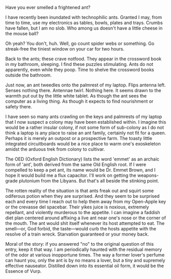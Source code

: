 Have you ever smelled a frightened ant?

I have recently been inundated with technophilic ants.  Granted I may, from time to time, use my electronics as tables, bowls, plates and trays.  Crumbs have fallen, but I am no slob.  Who among us doesn't have a little cheese in the mouse ball?

Oh yeah? You don't, huh. Well, go count spider webs or something.  Go streak-free the tiniest window on your car for two hours.

Back to the ants; these crave notfood.  They appear in the crossword book in my bathroom, sleeping. I find these puzzles stimulating.  Ants do not apparently, even while they poop. Time to shelve the crossword books outside the bathroom.

Just now, an ant tweedles onto the palmrest of my laptop. Flips antenna left. Senses nothing there. Antennae twirl. Nothing here.  It seems drawn to the warmth put out by the little white tablet.  As though the ant sees the computer as a living thing.  As though it expects to find nourishment or safety there.

I have seen so many ants crawling on the keys and palmrests of my laptop that I now suspect a colony may have been established within.  I imagine this would be a rather insular colony, if not some form of sub-colony as I do not think a laptop is any place to raise an ant family, certainly not fit for a queen.  Perhaps it is merely an outpost or a prospective farm.  The toasty little integrated circuitboards would be a nice place to warm one's exoskeleton amidst the arduous trek from colony to cultivar.

The OED (Oxford English Dictionary) lists the word 'emmet' as an archaic form of 'ant', both derived from the same Old English root.  If I were compelled to keep a pet ant, its name would be Dr. Emmet Brown, and I hope it would build me a flux capacitor.  I'll work on getting the weapons-grade plutonium from the Libyans.  But that's all beside the stinking point.

The rotten reality of the situation is that ants freak out and squirt some odiferous potion when they are surprised.  And they seem to be surprised each and every time I reach out to help them away from my Open-Apple key or the crevasse del spacebar.  Their yikes juice is noxious, extremely repellant, and violently murderous to the appetite.  I can imagine a faddish diet plan centered around affixing a live ant near one's nose or the corner of the mouth.  The ant would shit itself whenever its host attempted to eat.  The smell—or, God forbid, the taste—would curb the hosts appetite with the resolve of a train wreck.  Starvation guaranteed or your money back.

Moral of the story: if you answered "no" to the original question of this entry, keep it that way.  I am periodically haunted with the residual memory of the odor at various inopportune times.  The way a former lover's perfume can haunt you, only the ant is by no means a lover, but a tiny and supremely effective nauseator.  Distilled down into its essential oil form, it would be the Essence of Vurp.